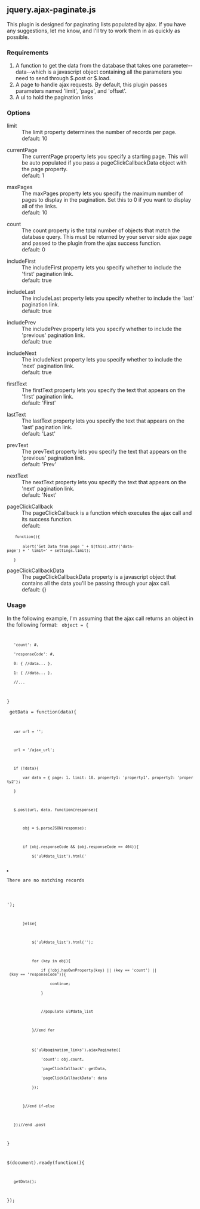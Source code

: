 == jquery.ajax-paginate.js ==

This plugin is designed for paginating lists populated by ajax. If you have any suggestions, let me know, and I'll try to work them in as quickly as possible.

=== Requirements ===

# A function to get the data from the database that takes one parameter--data--which is a javascript object containing all the parameters you need to send through $.post or $.load.
# A page to handle ajax requests. By default, this plugin passes parameters named 'limit', 'page', and 'offset'.
# A ul to hold the pagination links

=== Options ===

;limit
: The limit property determines the number of records per page.
: default: 10

;currentPage
: The currentPage property lets you specify a starting page. This will be auto populated if you pass a pageClickCallbackData object with the page property.
: default: 1

;maxPages
: The maxPages property lets you specify the maximum number of pages to display in the pagination. Set this to 0 if you want to display all of the links. 
: default: 10

;count
: The count property is the total number of objects that match the database query. This must be returned by your server side ajax page and passed to the plugin from the ajax success function.
: default: 0

;includeFirst
: The includeFirst property lets you specify whether to include the 'first' pagination link.
: default: true

;includeLast
: The includeLast property lets you specify whether to include the 'last' pagination link.
: default: true

;includePrev
: The includePrev property lets you specify whether to include the 'previous' pagination link.
: default: true

;includeNext
: The includeNext property lets you specify whether to include the 'next' pagination link.
: default: true

;firstText
: The firstText property lets you specify the text that appears on the 'first' pagination link.
: default: 'First'

;lastText
: The lastText property lets you specify the text that appears on the 'last' pagination link.
: default: 'Last'

;prevText
: The prevText property lets you specify the text that appears on the 'previous' pagination link.
: default: 'Prev'

;nextText
: The nextText property lets you specify the text that appears on the 'next' pagination link.
: default: 'Next'

;pageClickCallback
: The pageClickCallback is a function which executes the ajax call and its success function.
: default: 
    <code>function(){
        alert('Get Data from page ' + $(this).attr('data-page') + ' limit=' + settings.limit);
    }</code>

;pageClickCallbackData
: The pageClickCallbackData property is a javascript object that contains all the data you'll be passing through your ajax call.
: default: {}

=== Usage === 

In the following example, I'm assuming that the ajax call returns an object in the following format:
<code>
object = {
    'count': #,
    'responseCode': #,
    0: { //data... },
    1: { //data... },
    //...
}
</code>

<code>
getData = function(data){
    
    var url = '';

    url = '/ajax_url';

    if (!data){
        var data = { page: 1, limit: 10, property1: 'property1', property2: 'property2'};
    }
        
    $.post(url, data, function(response){

        obj = $.parseJSON(response);
        
        if (obj.responseCode && (obj.responseCode == 404)){
            $('ul#data_list').html('<li>There are no matching records</li>');
        }else{
           
            $('ul#data_list').html('');
            
            for (key in obj){
                if (!obj.hasOwnProperty(key) || (key == 'count') || (key == 'responseCode')){
                    continue;
                }

                //populate ul#data_list
                               
            }//end for
 
            $('ul#pagination_links').ajaxPaginate({
                'count': obj.count,
                'pageClickCallback': getData,
                'pageClickCallbackData': data                
            });
             
        }//end if-else
        
    });//end .post

}

$(document).ready(function(){
    getData();
});

</code>

